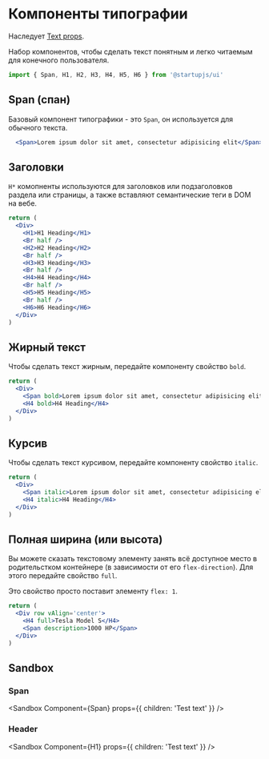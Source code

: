 
# Компоненты типографии

Наследует [Text props](https://reactnative.dev/docs/next/text).

Набор компонентов, чтобы сделать текст понятным и легко читаемым для конечного пользователя.

```jsx
import { Span, H1, H2, H3, H4, H5, H6 } from '@startupjs/ui'
```

## Span (спан)

Базовый компонент типографики - это `Span`, он используется для обычного текста.

```jsx example
  <Span>Lorem ipsum dolor sit amet, consectetur adipisicing elit</Span>
```

## Заголовки

`H*` комопненты используются для заголовков или подзаголовков раздела или страницы, а также вставляют семантические теги в DOM на вебе.

```jsx example
return (
  <Div>
    <H1>H1 Heading</H1>
    <Br half />
    <H2>H2 Heading</H2>
    <Br half />
    <H3>H3 Heading</H3>
    <Br half />
    <H4>H4 Heading</H4>
    <Br half />
    <H5>H5 Heading</H5>
    <Br half />
    <H6>H6 Heading</H6>
  </Div>
)
```

## Жирный текст

Чтобы сделать текст жирным, передайте компоненту свойство `bold`.

```jsx example
return (
  <Div>
    <Span bold>Lorem ipsum dolor sit amet, consectetur adipisicing elit.</Span>
    <H4 bold>H4 Heading</H4>
  </Div>
)
```

## Курсив

Чтобы сделать текст курсивом, передайте компоненту свойство `italic`.

```jsx example
return (
  <Div>
    <Span italic>Lorem ipsum dolor sit amet, consectetur adipisicing elit.</Span>
    <H4 italic>H4 Heading</H4>
  </Div>
)
```

## Полная ширина (или высота)

Вы можете сказать текстовому элементу занять всё доступное место в родительстком контейнере (в зависимости от его `flex-direction`). Для этого передайте свойство `full`.

Это свойство просто поставит элементу `flex: 1`.

```jsx example
return (
  <Div row vAlign='center'>
    <H4 full>Tesla Model S</H4>
    <Span description>1000 HP</Span>
  </Div>
)
```

## Sandbox

### Span

<Sandbox
  Component={Span}
    props={{
    children: 'Test text'
  }}
/>

### Header

<Sandbox
  Component={H1}
  props={{
    children: 'Test text'
  }}
/>
